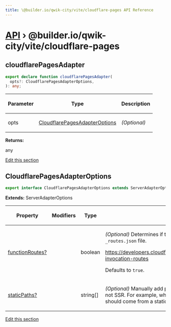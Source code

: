 ```yaml
---
title: \@builder.io/qwik-city/vite/cloudflare-pages API Reference
---
```


# [API](/api) &rsaquo; @builder.io/qwik-city/vite/cloudflare-pages

## cloudflarePagesAdapter

```typescript
export declare function cloudflarePagesAdapter(
  opts?: CloudflarePagesAdapterOptions,
): any;
```

<table><thead><tr><th>

Parameter

</th><th>

Type

</th><th>

Description

</th></tr></thead>
<tbody><tr><td>

opts

</td><td>

[CloudflarePagesAdapterOptions](#cloudflarepagesadapteroptions)

</td><td>

_(Optional)_

</td></tr>
</tbody></table>

**Returns:**

any

[Edit this section](https://github.com/QwikDev/qwik/tree/main/packages/qwik-city/src/adapters/cloudflare-pages/vite/index.ts)

## CloudflarePagesAdapterOptions

```typescript
export interface CloudflarePagesAdapterOptions extends ServerAdapterOptions
```

**Extends:** ServerAdapterOptions

<table><thead><tr><th>

Property

</th><th>

Modifiers

</th><th>

Type

</th><th>

Description

</th></tr></thead>
<tbody><tr><td>

[functionRoutes?](#)

</td><td>

</td><td>

boolean

</td><td>

_(Optional)_ Determines if the build should generate the function invocation routes `_routes.json` file.

https://developers.cloudflare.com/pages/platform/functions/routing/\#functions-invocation-routes

Defaults to `true`.

</td></tr>
<tr><td>

[staticPaths?](#)

</td><td>

</td><td>

string[]

</td><td>

_(Optional)_ Manually add pathnames that should be treated as static paths and not SSR. For example, when these pathnames are requested, their response should come from a static file, rather than a server-side rendered response.

</td></tr>
</tbody></table>

[Edit this section](https://github.com/QwikDev/qwik/tree/main/packages/qwik-city/src/adapters/cloudflare-pages/vite/index.ts)
